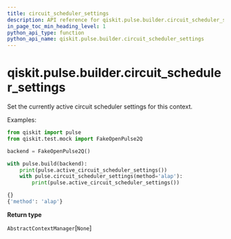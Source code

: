 ```yaml
---
title: circuit_scheduler_settings
description: API reference for qiskit.pulse.builder.circuit_scheduler_settings
in_page_toc_min_heading_level: 1
python_api_type: function
python_api_name: qiskit.pulse.builder.circuit_scheduler_settings
---
```


<span id="qiskit-pulse-builder-circuit-scheduler-settings" />

# qiskit.pulse.builder.circuit\_scheduler\_settings

<Function id="qiskit.pulse.builder.circuit_scheduler_settings" isDedicatedPage={true} github="https://github.com/qiskit/qiskit/tree/stable/0.18/qiskit/pulse/builder.py" signature="circuit_scheduler_settings(**settings)">
  Set the currently active circuit scheduler settings for this context.

  Examples:

  ```python
  from qiskit import pulse
  from qiskit.test.mock import FakeOpenPulse2Q

  backend = FakeOpenPulse2Q()

  with pulse.build(backend):
      print(pulse.active_circuit_scheduler_settings())
      with pulse.circuit_scheduler_settings(method='alap'):
          print(pulse.active_circuit_scheduler_settings())
  ```

  ```python
  {}
  {'method': 'alap'}
  ```

  **Return type**

  `AbstractContextManager`\[`None`]
</Function>

